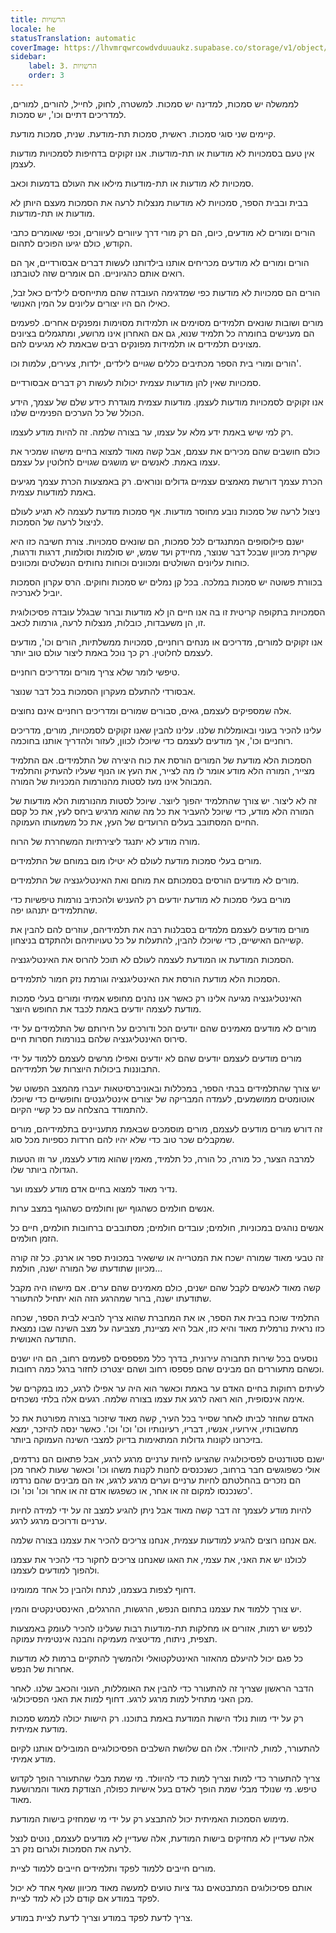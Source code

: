```yaml
---
title: הרשויות
locale: he
statusTranslation: automatic
coverImage: https://lhvmrqwrcowdvduuaukz.supabase.co/storage/v1/object/public/strapi-uploads/small_cover-educacion-fundamental.webp-2d51a7828a2b1309555be27f7e2a61a0.webp
sidebar:
    label: 3. הרשויות
    order: 3
---
```

לממשלה יש סמכות, למדינה יש סמכות. למשטרה, לחוק, לחייל, להורים, למורים, למדריכים דתיים וכו', יש סמכות.

קיימים שני סוגי סמכות. ראשית, סמכות תת-מודעת. שנית, סמכות מודעת.

אין טעם בסמכויות לא מודעות או תת-מודעות. אנו זקוקים בדחיפות לסמכויות מודעות לעצמן.

סמכויות לא מודעות או תת-מודעות מילאו את העולם בדמעות וכאב.

בבית ובבית הספר, סמכויות לא מודעות מנצלות לרעה את הסמכות מעצם היותן לא מודעות או תת-מודעות.

הורים ומורים לא מודעים, כיום, הם רק מורי דרך עיוורים לעיוורים, וכפי שאומרים כתבי הקודש, כולם יגיעו הפוכים לתהום.

הורים ומורים לא מודעים מכריחים אותנו בילדותנו לעשות דברים אבסורדיים, אך הם רואים אותם כהגיוניים. הם אומרים שזה לטובתנו.

הורים הם סמכויות לא מודעות כפי שמדגימה העובדה שהם מתייחסים לילדים כאל זבל, כאילו הם היו יצורים עליונים על המין האנושי.

מורים ושובות שונאים תלמידים מסוימים או תלמידות מסוימות ומפנקים אחרים. לפעמים הם מענישים בחומרה כל תלמיד שנוא, גם אם האחרון אינו מרושע, ומתגמלים בציונים מצוינים תלמידים או תלמידות מפונקים רבים שבאמת לא מגיעים להם.

הורים ומורי בית הספר מכתיבים כללים שגויים לילדים, ילדות, צעירים, עלמות וכו'.

סמכויות שאין להן מודעות עצמית יכולות לעשות רק דברים אבסורדיים.

אנו זקוקים לסמכויות מודעות לעצמן. מודעות עצמית מוגדרת כידע שלם של עצמך, הידע הכולל של כל הערכים הפנימיים שלנו.

רק למי שיש באמת ידע מלא על עצמו, ער בצורה שלמה. זה להיות מודע לעצמו.

כולם חושבים שהם מכירים את עצמם, אבל קשה מאוד למצוא בחיים מישהו שמכיר את עצמו באמת. לאנשים יש מושגים שגויים לחלוטין על עצמם.

הכרת עצמך דורשת מאמצים עצמיים גדולים ונוראים. רק באמצעות הכרת עצמך מגיעים באמת למודעות עצמית.

ניצול לרעה של סמכות נובע מחוסר מודעות. אף סמכות מודעת לעצמה לא תגיע לעולם לניצול לרעה של הסמכות.

ישנם פילוסופים המתנגדים לכל סמכות, הם שונאים סמכויות. צורת חשיבה כזו היא שקרית מכיוון שבכל דבר שנוצר, מחיידק ועד שמש, יש סולמות וסולמות, דרגות ודרגות, כוחות עליונים השולטים ומכוונים וכוחות נחותים הנשלטים ומכוונים.

בכוורת פשוטה יש סמכות במלכה. בכל קן נמלים יש סמכות וחוקים. הרס עקרון הסמכות יוביל לאנרכיה.

הסמכויות בתקופה קריטית זו בה אנו חיים הן לא מודעות וברור שבגלל עובדה פסיכולוגית זו, הן משעבדות, כובלות, מנצלות לרעה, גורמות לכאב.

אנו זקוקים למורים, מדריכים או מנחים רוחניים, סמכויות ממשלתיות, הורים וכו', מודעים לעצמם לחלוטין. רק כך נוכל באמת ליצור עולם טוב יותר.

טיפשי לומר שלא צריך מורים ומדריכים רוחניים.

אבסורדי להתעלם מעקרון הסמכות בכל דבר שנוצר.

אלה שמספיקים לעצמם, גאים, סבורים שמורים ומדריכים רוחניים אינם נחוצים.

עלינו להכיר בעוני ובאומללות שלנו. עלינו להבין שאנו זקוקים לסמכויות, מורים, מדריכים רוחניים וכו', אך מודעים לעצמם כדי שיוכלו לכוון, לעזור ולהדריך אותנו בחוכמה.

הסמכות הלא מודעת של המורים הורסת את כוח היצירה של התלמידים. אם התלמיד מצייר, המורה הלא מודע אומר לו מה לצייר, את העץ או הנוף שעליו להעתיק והתלמיד המבוהל אינו מעז לסטות מהנורמות המכניות של המורה.

זה לא ליצור. יש צורך שהתלמיד יהפוך ליוצר. שיוכל לסטות מהנורמות הלא מודעות של המורה הלא מודע, כדי שיוכל להעביר את כל מה שהוא מרגיש ביחס לעץ, את כל קסם החיים המסתובב בעלים הרועדים של העץ, את כל משמעותו העמוקה.

מורה מודע לא יתנגד ליצירתיות המשחררת של הרוח.

מורים בעלי סמכות מודעת לעולם לא יטילו מום במוחם של התלמידים.

מורים לא מודעים הורסים בסמכותם את מוחם ואת האינטליגנציה של התלמידים.

מורים בעלי סמכות לא מודעת יודעים רק להעניש ולהכתיב נורמות טיפשיות כדי שהתלמידים יתנהגו יפה.

מורים מודעים לעצמם מלמדים בסבלנות רבה את תלמידיהם, עוזרים להם להבין את קשייהם האישיים, כדי שיוכלו להבין, להתעלות על כל טעויותיהם ולהתקדם בניצחון.

הסמכות המודעת או המודעת לעצמה לעולם לא תוכל להרוס את האינטליגנציה.

הסמכות הלא מודעת הורסת את האינטליגנציה וגורמת נזק חמור לתלמידים.

האינטליגנציה מגיעה אלינו רק כאשר אנו נהנים מחופש אמיתי ומורים בעלי סמכות מודעת לעצמה יודעים באמת לכבד את החופש היוצר.

מורים לא מודעים מאמינים שהם יודעים הכל ודורכים על חירותם של התלמידים על ידי סירוס האינטליגנציה שלהם בנורמות חסרות חיים.

מורים מודעים לעצמם יודעים שהם לא יודעים ואפילו מרשים לעצמם ללמוד על ידי התבוננות ביכולות היוצרות של תלמידיהם.

יש צורך שהתלמידים בבתי הספר, במכללות ובאוניברסיטאות יעברו מהמצב הפשוט של אוטומטים ממושמעים, לעמדה המבריקה של יצורים אינטליגנטים וחופשיים כדי שיוכלו להתמודד בהצלחה עם כל קשיי הקיום.

זה דורש מורים מודעים לעצמם, מורים מוסמכים שבאמת מתעניינים בתלמידיהם, מורים שמקבלים שכר טוב כדי שלא יהיו להם חרדות כספיות מכל סוג.

למרבה הצער, כל מורה, כל הורה, כל תלמיד, מאמין שהוא מודע לעצמו, ער וזו הטעות הגדולה ביותר שלו.

נדיר מאוד למצוא בחיים אדם מודע לעצמו וער.

אנשים חולמים כשהגוף ישן וחולמים כשהגוף במצב ערות.

אנשים נוהגים במכוניות, חולמים; עובדים חולמים; מסתובבים ברחובות חולמים, חיים כל הזמן חולמים.

זה טבעי מאוד שמורה ישכח את המטרייה או שישאיר במכונית ספר או ארנק. כל זה קורה מכיוון שתודעתו של המורה ישנה, חולמת...

קשה מאוד לאנשים לקבל שהם ישנים, כולם מאמינים שהם ערים. אם מישהו היה מקבל שתודעתו ישנה, ברור שמהרגע הזה הוא יתחיל להתעורר.

התלמיד שוכח בבית את הספר, או את המחברת שהוא צריך להביא לבית הספר, שכחה כזו נראית נורמלית מאוד והיא כזו, אבל היא מציינת, מצביעה על מצב השינה שבו נמצאת התודעה האנושית.

נוסעים בכל שירות תחבורה עירונית, בדרך כלל מפספסים לפעמים רחוב, הם היו ישנים וכשהם מתעוררים הם מבינים שהם פספסו רחוב ושהם יצטרכו לחזור ברגל כמה רחובות.

לעיתים רחוקות בחיים האדם ער באמת וכאשר הוא היה ער אפילו לרגע, כמו במקרים של אימה אינסופית, הוא רואה לרגע את עצמו בצורה שלמה. רגעים אלה בלתי נשכחים.

האדם שחוזר לביתו לאחר שסייר בכל העיר, קשה מאוד שיזכור בצורה מפורטת את כל מחשבותיו, אירועיו, אנשיו, דבריו, רעיונותיו וכו' וכו' וכו'. כאשר ינסה להיזכר, ימצא בזיכרונו לקונות גדולות המתאימות בדיוק למצבי השינה העמוקה ביותר.

ישנם סטודנטים לפסיכולוגיה שהציעו לחיות ערניים מרגע לרגע, אבל פתאום הם נרדמים, אולי כשפוגשים חבר ברחוב, כשנכנסים לחנות לקנות משהו וכו' וכאשר שעות לאחר מכן הם נזכרים בהחלטתם לחיות ערניים וערים מרגע לרגע, אז הם מבינים שהם נרדמו כשנכנסו למקום זה או אחר, או כשפגשו אדם זה או אחר וכו' וכו' וכו'.

להיות מודע לעצמך זה דבר קשה מאוד אבל ניתן להגיע למצב זה על ידי למידה לחיות ערניים ודרוכים מרגע לרגע.

אם אנחנו רוצים להגיע למודעות עצמית, אנחנו צריכים להכיר את עצמנו בצורה שלמה.

לכולנו יש את האני, את עצמי, את האגו שאנחנו צריכים לחקור כדי להכיר את עצמנו ולהפוך למודעים לעצמנו.

דחוף לצפות בעצמנו, לנתח ולהבין כל אחד ממומינו.

יש צורך ללמוד את עצמנו בתחום הנפש, הרגשות, ההרגלים, האינסטינקטים והמין.

לנפש יש רמות, אזורים או מחלקות תת-מודעות רבות שעלינו להכיר לעומק באמצעות תצפית, ניתוח, מדיטציה מעמיקה והבנה אינטימית עמוקה.

כל פגם יכול להיעלם מהאזור האינטלקטואלי ולהמשיך להתקיים ברמות לא מודעות אחרות של הנפש.

הדבר הראשון שצריך זה להתעורר כדי להבין את האומללות, העוני והכאב שלנו. לאחר מכן האני מתחיל למות מרגע לרגע. דחוף למות את האני הפסיכולוגי.

רק על ידי מוות נולד הישות המודעת באמת בתוכנו. רק הישות יכולה לממש סמכות מודעת אמיתית.

להתעורר, למות, להיוולד. אלו הם שלושת השלבים הפסיכולוגיים המובילים אותנו לקיום מודע אמיתי.

צריך להתעורר כדי למות וצריך למות כדי להיוולד. מי שמת מבלי שהתעורר הופך לקדוש טיפש. מי שנולד מבלי שמת הופך לאדם בעל אישיות כפולה, הצודקת מאוד והמרושעת מאוד.

מימוש הסמכות האמיתית יכול להתבצע רק על ידי מי שמחזיק בישות המודעת.

אלה שעדיין לא מחזיקים בישות המודעת, אלה שעדיין לא מודעים לעצמם, נוטים לנצל לרעה את הסמכות ולגרום נזק רב.

מורים חייבים ללמוד לפקד ותלמידים חייבים ללמוד לציית.

אותם פסיכולוגים המתבטאים נגד ציות טועים למעשה מאוד מכיוון שאף אחד לא יכול לפקד במודע אם קודם לכן לא למד לציית.

צריך לדעת לפקד במודע וצריך לדעת לציית במודע.

